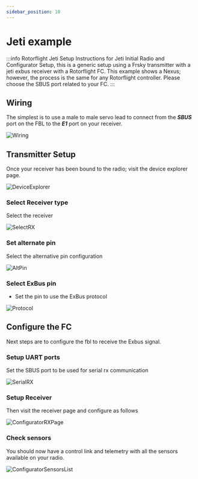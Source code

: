 ```yaml
---
sidebar_position: 10
---
```


# Jeti example 

:::info Rotorflight Jeti Setup
Instructions for Jeti Initial Radio and Configurator Setup, this is a generic setup using a Frsky transmitter with a jeti exbus receiver with a Rotorflight FC. This example shows a Nexus; however, the process is the same for any Rotorflight controller. Please choose the SBUS port related to your FC.
:::

## Wiring
The simplest is to use a male to male servo lead to connect from the ***SBUS*** port on the FBL to the ***E1*** port on your receiver.

![Wiring](./img/rx-wiring.png)

## Transmitter Setup
Once your receiver has been bound to the radio; visit the device explorer page.  

![DeviceExplorer](./img/rc-dv-explorer.png)  

### Select Receiver type
Select the receiver  

![SelectRX](./img/rx-select-rx.png)  

### Set alternate pin
Select the alternative pin configuration  

![AltPin](./img/rx-alt-pin.png)  

### Select ExBus pin
* Set the pin to use the ExBus protocol  

![Protocol](./img/rx-set-protocol.png)  

## Configure the FC
Next steps are to configure the fbl to receive the Exbus signal.

### Setup UART ports
Set the SBUS port to be used for serial rx communication

![SerialRX](./img/serialrx.png)

### Setup Receiver 
Then visit the receiver page and configure as follows

![ConfiguratorRXPage](./img/receiver.png)

### Check sensors
You should now have a control link and telemetry with all the sensors available on your radio.

![ConfiguratorSensorsList](./img/sensors-list.png)